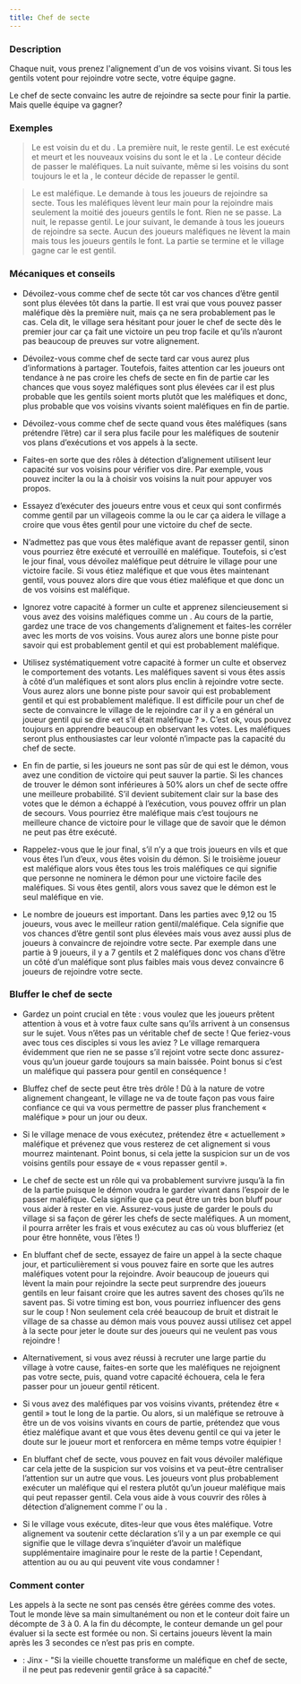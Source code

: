 ```yaml
---
title: Chef de secte
---
```



<Role CHEF_DE_SECTE header />

### Description

Chaque nuit, vous prenez l'alignement d'un de vos voisins vivant. Si tous les gentils votent pour rejoindre votre secte, votre équipe gagne.

Le chef de secte convainc les autre de rejoindre sa secte pour finir la partie. Mais quelle équipe va gagner?

### Exemples

> Le <Role CHEF_DE_SECTE /> est voisin du <Role FERMIER /> et du <Role MAGICIEN />. La première nuit, le <Role CHEF_DE_SECTE /> reste gentil. Le <Role MAGICIEN /> est exécuté et meurt et les nouveaux voisins du <Role CHEF_DE_SECTE /> sont le <Role FERMIER /> et la <Role MARIONNETTE />. Le conteur décide de passer le <Role CHEF_DE_SECTE /> maléfiques. La nuit suivante, même si les voisins du <Role CHEF_DE_SECTE /> sont toujours le <Role FERMIER /> et la <Role MARIONNETTE />, le conteur décide de repasser le <Role CHEF_DE_SECTE /> gentil.

> Le <Role CHEF_DE_SECTE /> est maléfique. Le <Role CHEF_DE_SECTE /> demande à tous les joueurs de rejoindre sa secte. Tous les maléfiques lèvent leur main pour la rejoindre mais seulement la moitié des joueurs gentils le font. Rien ne se passe. La nuit, le <Role CHEF_DE_SECTE /> repasse gentil. Le jour suivant, le <Role CHEF_DE_SECTE /> demande à tous les joueurs de rejoindre sa secte. Aucun des joueurs maléfiques ne lèvent la main mais tous les joueurs gentils le font. La partie se termine et le village gagne car le <Role CHEF_DE_SECTE /> est gentil.

### Mécaniques et conseils

- Dévoilez-vous comme chef de secte tôt car vos chances d’être gentil sont plus élevées tôt dans la partie. Il est vrai que vous pouvez passer maléfique dès la première nuit, mais ça ne sera probablement pas le cas. Cela dit, le village sera hésitant pour jouer le chef de secte dès le premier jour car ça fait une victoire un peu trop facile et qu’ils n’auront pas beaucoup de preuves sur votre alignement. 

- Dévoilez-vous comme chef de secte tard car vous aurez plus d’informations à partager. Toutefois, faites attention car les joueurs ont tendance à ne pas croire les chefs de secte en fin de partie car les chances que vous soyez maléfiques sont plus élevées car il est plus probable que les gentils soient morts plutôt que les maléfiques et donc, plus probable que vos voisins vivants soient maléfiques en fin de partie.

- Dévoilez-vous comme chef de secte quand vous êtes maléfiques (sans prétendre l’être) car il sera plus facile pour les maléfiques de soutenir vos plans d’exécutions et vos appels à la secte.

- Faites-en sorte que des rôles à détection d’alignement utilisent leur capacité sur vos voisins pour vérifier vos dire. Par exemple, vous pouvez inciter la <Role FEMME_DE_CHAMBRE /> ou la <Role COUTURIERE /> à choisir vos voisins la nuit pour appuyer vos propos. 

- Essayez d’exécuter des joueurs entre vous et ceux qui sont confirmés comme gentil par un villageois comme la <Role PUCELLE /> ou le <Role NOBLE /> car ça aidera le village a croire que vous êtes gentil pour une victoire du chef de secte.

- N’admettez pas que vous êtes maléfique avant de repasser gentil, sinon vous pourriez être exécuté et verrouillé en maléfique. Toutefois, si c’est le jour final, vous dévoilez maléfique peut détruire le village pour une victoire facile. Si vous étiez maléfique et que vous êtes maintenant gentil, vous pouvez alors dire que vous étiez maléfique et que donc un de vos voisins est maléfique. 

- Ignorez votre capacité à former un culte et apprenez silencieusement si vous avez des voisins maléfiques comme un <Role EMPATHIQUE />. Au cours de la partie, gardez une trace de vos changements d’alignement et faites-les corréler avec les morts de vos voisins. Vous aurez alors une bonne piste pour savoir qui est probablement gentil et qui est probablement maléfique. 

- Utilisez systématiquement votre capacité à former un culte et observez le comportement des votants. Les maléfiques savent si vous êtes assis à côté d’un maléfiques et sont alors plus enclin à rejoindre votre secte. Vous aurez alors une bonne piste pour savoir qui est probablement gentil et qui est probablement maléfique. Il est difficile pour un chef de secte de convaincre le village de le rejoindre car il y a en général un joueur gentil qui se dire «et s’il était maléfique ? ». C’est ok, vous pouvez toujours en apprendre beaucoup en observant les votes. Les maléfiques seront plus enthousiastes car leur volonté n’impacte pas la capacité du chef de secte. 

- En fin de partie, si les joueurs ne sont pas sûr de qui est le démon, vous avez une condition de victoire qui peut sauver la partie. Si les chances de trouver le démon sont inférieures à 50% alors un chef de secte offre une meilleure probabilité. S’il devient subitement clair sur la base des votes que le démon a échappé à l’exécution, vous pouvez offrir un plan de secours. Vous pourriez être maléfique mais c’est toujours ne meilleure chance de victoire pour le village que de savoir que le démon ne peut pas être exécuté. 

- Rappelez-vous que le jour final, s’il n’y a que trois joueurs en vils et que vous êtes l’un d’eux, vous êtes voisin du démon. Si le troisième joueur est maléfique alors vous êtes tous les trois maléfiques ce qui signifie que personne ne nominera le démon pour une victoire facile des maléfiques. Si vous êtes gentil, alors vous savez que le démon est le seul maléfique en vie.

- Le nombre de joueurs est important. Dans les parties avec 9,12 ou 15 joueurs, vous avec le meilleur ration gentil/maléfique. Cela signifie que vos chances d’être gentil sont plus élevées mais vous avez aussi plus de joueurs à convaincre de rejoindre votre secte. Par exemple dans une partie à 9 joueurs, il y a 7 gentils et 2 maléfiques donc vos chans d’être un côté d’un maléfique sont plus faibles mais vous devez convaincre 6 joueurs de rejoindre votre secte.

### Bluffer le chef de secte

- Gardez un point crucial en tête : vous voulez que les joueurs prêtent attention à vous et à votre faux culte sans qu’ils arrivent à un consensus sur le sujet. Vous n’êtes pas un véritable chef de secte ! Que feriez-vous avec tous ces disciples si vous les aviez ? Le village remarquera évidemment que rien ne se passe s’il rejoint votre secte donc assurez-vous qu’un joueur garde toujours sa main baissée. Point bonus si c’est un maléfique qui passera pour gentil en conséquence ! 

- Bluffez chef de secte peut être très drôle ! Dû à la nature de votre alignement changeant, le village ne va de toute façon pas vous faire confiance ce qui va vous permettre de passer plus franchement « maléfique » pour un jour ou deux.

- Si le village menace de vous exécutez, prétendez être « actuellement » maléfique et prévenez que vous resterez de cet alignement si vous mourrez maintenant. Point bonus, si cela jette la suspicion sur un de vos voisins gentils pour essaye de « vous repasser gentil ».

- Le chef de secte est un rôle qui va probablement survivre jusqu’à la fin de la partie puisque le démon voudra le garder vivant dans l’espoir de le passer maléfique. Cela signifie que ça peut être un très bon bluff pour vous aider à rester en vie. Assurez-vous juste de garder le pouls du village si sa façon de gérer les chefs de secte maléfiques. A un moment, il pourra arrêter les frais et vous exécutez au cas où vous blufferiez (et pour être honnête, vous l’êtes !)

- En bluffant chef de secte, essayez de faire un appel à la secte chaque jour, et particulièrement si vous pouvez faire en sorte que les autres maléfiques votent pour la rejoindre. Avoir beaucoup de joueurs qui lèvent la main pour rejoindre la secte peut surprendre des joueurs gentils en leur faisant croire que les autres savent des choses qu’ils ne savent pas. Si votre timing est bon, vous pourriez influencer des gens sur le coup ! Non seulement cela créé beaucoup de bruit et distrait le village de sa chasse au démon mais vous pouvez aussi utilisez cet appel à la secte pour jeter le doute sur des joueurs qui ne veulent pas vous rejoindre !

- Alternativement, si vous avez réussi à recruter une large partie du village à votre cause, faites-en sorte que les maléfiques ne rejoignent pas votre secte, puis, quand votre capacité échouera, cela le fera passer pour un joueur gentil réticent.

- Si vous avez des maléfiques par vos voisins vivants, prétendez être « gentil » tout le long de la partie. Ou alors, si un maléfique se retrouve à être un de vos voisins vivants en cours de partie, prétendez que vous étiez maléfique avant et que vous êtes devenu gentil ce qui va jeter le doute sur le joueur mort et renforcera en même temps votre équipier !

- En bluffant chef de secte, vous pouvez en fait vous dévoiler maléfique car cela jette de la suspicion sur vos voisins et va peut-être centraliser l’attention sur un autre que vous. Les joueurs vont plus probablement exécuter un maléfique qui el restera plutôt qu’un joueur maléfique mais qui peut repasser gentil. Cela vous aide à vous couvrir des rôles à détection d’alignement comme l’<Role EMPATHIQUE /> ou la <Role COUTURIERE />.

- Si le village vous exécute, dites-leur que vous êtes maléfique. Votre alignement va soutenir cette déclaration s’il y a un <Role ORACLE /> par exemple ce qui signifie que le village devra s’inquiéter d’avoir un maléfique supplémentaire imaginaire pour le reste de la partie ! Cependant, attention au <Role REVEUR /> ou au <Role CROQUE_MORT /> qui peuvent vite vous condamner !

### Comment conter

Les appels à la secte ne sont pas censés être gérées comme des votes. Tout le monde lève sa main simultanément ou non et le conteur doit faire un décompte de 3 à 0. A la fin du décompte, le conteur demande un gel pour évaluer si la secte est formée ou non. Si certains joueurs lèvent la main après les 3 secondes ce n’est pas pris en compte.

- <Role VIEILLE_CHOUETTE />  : Jinx - "Si la vieille chouette transforme un maléfique en chef de secte, il ne peut pas redevenir gentil grâce à sa capacité."